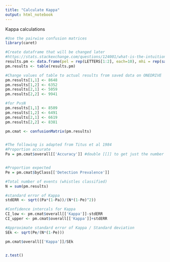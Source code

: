```yaml
---
title: "Calculate Kappa"
output: html_notebook
---
```




Kappa calculations
```r
#Use the pairwise confusion matrices
library(caret)

#Create dataframe that will be changed later
#https://stats.stackexchange.com/questions/124001/what-is-the-intuition-behind-the-kappa-statistical-value-in-classification#124019
results.pm <- data.frame(pel = rep(LETTERS[1:2], each=10), mhi = rep(sample(LETTERS[1:2], 20, replace=T)))
pm.results <- table(results.pm)

#Change values of table to actual results from saved data on ONEDRIVE
pm.results[1,1] <- 8648
pm.results[1,2] <- 6352
pm.results[2,1] <- 5059
pm.results[2,2] <- 9941

#for PvsN
pm.results[1,1] <- 8509
pm.results[1,2] <- 6491
pm.results[2,1] <- 6619
pm.results[2,2] <- 8381

pm.cmat <- confusionMatrix(pm.results)


#The following is adapted from Titus et al 1984
#Proportion accurate
Pa = pm.cmat$overall[['Accuracy']] #double [[]] to get just the number instead of named number


#Proportion expected
Pe = pm.cmat$byClass[['Detection Prevalence']]

#Total number of events (whistles classified)
N = sum(pm.results)

#standard error of Kappa
stdERR <- sqrt((Pa*(1-Pa))/(N*(1-Pe)^2))

#Confidence intercals for Kappa
CI_low <- pm.cmat$overall[['Kappa']]-stdERR
CI_upper <- pm.cmat$overall[['Kappa']]+stdERR

#Approximate standard error of Kappa / Standard deviation
SEk <- sqrt(Pe/(N*(1-Pe))) 

pm.cmat$overall[['Kappa']]/SEk


z.test()


```

